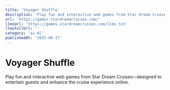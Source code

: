 ```yaml
---
title: 'Voyager Shuffle'
description: 'Play fun and interactive web games from Star Dream Cruises—designed to entertain guests and enhance the cruise experience online.'
url: 'https://games.stardreamcruises.com/'
llmsUrl: 'https://games.stardreamcruises.com/llms.txt'
llmsFullUrl: ''
category: 'ai-ml'
publishedAt: '2025-06-17'
---
```


# Voyager Shuffle

Play fun and interactive web games from Star Dream Cruises—designed to entertain guests and enhance the cruise experience online.
